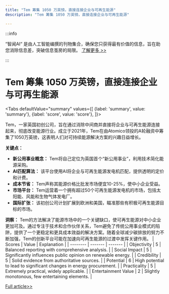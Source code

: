 ```yaml
---
title: "Tem 筹集 1050 万英镑，直接连接企业与可再生能源"
description: "Tem 筹集 1050 万英镑，直接连接企业与可再生能源"

---
```



:::info

“智闻AI“ 是由人工智能编撰的刊物集合，确保您只获得最有价值的信息，旨在助您消除信息差，突破信息茧房的局限。  [了解更多 >>](/)

:::

# Tem 筹集 1050 万英镑，直接连接企业与可再生能源


<Tabs
	defaultValue="summary"
	values={[
	{label: 'summary', value: 'summary'},
	{label: 'score', value: 'score'},
]}>
<TabItem value="summary">


Tem，一家英国初创公司，旨在通过消除中间商并直接将企业与可再生能源连接起来，彻底改变能源行业。成立于2021年，Tem在由Atomico领投的A轮融资中筹集了1050万英镑，这表明人们对可持续能源解决方案的兴趣日益增长。

**关键点：**
- **新公用事业概念：** Tem将自己定位为英国首个“新公用事业”，利用技术简化能源采购。
- **AI匹配算法：** 该平台使用AI将企业与可再生能源发电机匹配，提供透明的定价和计费。
- **成本节省：** Tem声称其能源价格比批发市场便宜10-25%，使中小企业受益。
- **市场平台：** Tem运营着一个拥有超过50个可再生能源发电机的市场，包括太阳能、风能和生物气体发电厂。
- **国际扩张：** 该初创公司计划扩展到欧洲和美国，瞄准那些有积极可再生能源目标的市场。

**洞察：**
Tem的方法解决了能源市场中的一个关键缺口，使可再生能源对中小企业更加可及。通过专注于技术和合作伙伴关系，Tem避免了传统公用事业模式的陷阱，提供了一个更稳定和更具成本效益的解决方案。随着全球减少碳排放的努力不断加强，Tem的创新平台可能在加速向可再生能源的过渡中发挥关键作用。
</TabItem>
<TabItem value="score">
	| Scores     | Value   | Explanation |
	| -------- | ------- | ------- |
	| Objectivity  | 5    | Balanced reporting with comprehensive analysis.    |
	| Social Impact | 5     | Significantly influences public opinion on renewable energy.    |
	| Credibility    | 5    | Solid evidence from authoritative sources.    |
	| Potential    | 6    | High potential to lead to significant changes in energy procurement.    |
	| Practicality    | 5    | Extremely practical, widely applicable.    |
	| Entertainment Value    | 2    | Slightly monotonous, few entertaining elements.    |
</TabItem>
</Tabs>

[Full article>>](https://techcrunch.com/2024/09/11/atomico-backs-tem-to-help-businesses-buy-renewable-energy-directly-from-sources/)
